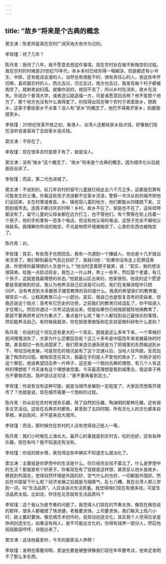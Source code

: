 ```yaml
---
---
---
```

title: “故乡”将来是个古典的概念
---




窦文涛：陈老师是真在农村广阔天地大有作为过的。

李玫瑾：待了几年？

陈丹青：我待了八年。我不愿意去想这件事情，现在农村处在被不断掏空的过程。我在农村的时候是20世纪70年代，本乡本村已经穷得一塌糊涂，但是都还有小书生、中医，还有能说会道的人，当然也有很能干的、很有责任心的人。我这些年怀旧嘛，喜欢画农村的人，西北去过，河北去过，南方也去过，我发现每个村子都被掏空了，就剩老幼妇孺。就像你说的，他回不去了，所以乡村在消失，故乡在消失。你说办个普洱大学，或者造公路造福一方，可是谁愿意回去啊？他不爱那个地方了，那个地方也没有什么值得爱了。你找得出现在哪个农村子弟爱故乡，想故乡，这辈子要给家乡干点事？没人有“家乡”的概念了，他巴不得离开家乡，别跟我提家乡。

李玫瑾：20世纪改革开放之初，香港人、台湾人还都给家乡投点钱，好像我们现在没听说谁富裕了去给家乡投点钱。

窦文涛：不存在了。

李玫瑾：现在很多农村是房子有了，就是没人。

窦文涛：没有“故乡”这个概念了，“故乡”将来是个古典的概念，因为城市化以后就面目全非了。

李玫瑾：而且，第二代也进城了。

窦文涛：不说别的，前几年农村的留守儿童就已经达五六千万之多，这都是犯罪有可能发生的土壤。你看这些孩子流浪都不在家乡流浪，警察一次次从别的城市把他们运回来，关在村里或者县、乡、镇收容儿童的地方，他们都能从四楼跳下来，又跑到城市去。连孩子都讨厌农村啊！乡村、故乡不在了，家庭也不在了，这些纽带都没有了。留守儿童的父母亲都在远方打工，也不管他们。有个警察在街上捡着一个孩子，他的手机里有一百多个电话，但没有他父母的电话。这孩子完全不跟他父母联系。我理解你所说的掏空，不光是物质环境被掏空了，心里的东西也被掏空了。

陈丹青：对。

李玫瑾：其实，有些孩子也想回去。我有一次遇到一个嫌疑人，他也是十几岁就出来流浪了。我们聊到最后气氛比较好了，我就问他：“如果你没有走上犯罪这条道，你觉得你最理想的人生是什么？”他当时歪着脖子就笑，说：“其实，我的想法很简单。给我一点启动资金，我包上一片山林，养上一些羊，然后娶个老婆，有几个孩子，这就是我最理想的状态。”他就是山区出来的，他家很穷。他说的这个愿望要是真能做到的话，我认为他养活自己应该是可以的。我们在发展进程中只顾GDP，没有考虑到大多数孩子接受教育的目的是什么。我真的希望我们的教育能够现实一点，让精英教育只占一小部分。其实，我自己也是恢复高考的受益者，但我还是这个观点：高考有它历史的功劳，之前我们的教育已经混乱了，你不知道人才在哪儿，然后你通过一次考试选拔出来，但是如果你已经按部就班地搞教育了，那就不要再把考试作为重点了。重点是什么呢？每个人都找到自己最快乐的事情，然后能养活自己。有时候我就讲，你在厨房里做饭和在实验室做科研有什么差别？

陈丹青：你说的这个背后还有更大的一个真实，那就是这么多年下来，一个草根的民间慢慢消失了，大家为什么还要回去呢？这三十多年是中国百年来发展最快的时期，甚至超过一些先进国家了。我们原来造交通系统是为了把城里的东西输送到乡下，带动当地发展，可是现在的情况是有了这个交通以后，当地人往外跑，反而加速了掏空的过程。被掏空还在其次，我最在乎的是人不爱他的故乡了。你刚才说的这个罪犯，他说希望回去养一片林子，这还是一个相对古典的理想，有几个人有这样的理想呢？今天谁有这个理想谁完蛋。今天最高理想是我到城里去，我这辈子再也不要做农民。我听说过这句话：“我不要再看到泥土。”

李玫瑾：你说有没有这种可能，就是当城市发展到一定程度了，大家反而想离开城市了？也就是说，现在城市需要一个饱和的过程。

陈丹青：你从前在农村有很多乐趣，除了自然的乐趣，陶渊明的那种乐趣，还有很多文艺活动。这些在古典农村都有，甚至到了五四时期，所有文化人的文化都来自草根，来自民间，并不是来自大城市。

李玫瑾：而且，那时候住在农村的人没有觉得自己低人一等。

陈丹青：我们小时候在上海长大，最开心的事就是到农村去，吃的也好，还有各种乐趣，现在有吗？我不知道还有没有。

李玫瑾：你说的故乡情，我觉得这些年确实不知道怎么就淡化了。

窦文涛：主要就是你梦想中的生活是什么，你已经完全找不着北了。什么是梦想中的生活？那就是有个好房子。你看现在有了钱就是这样想，甚至反认他乡是故乡，移民到外国去，觉得自然环境是外国的好，空气什么的也好，一切都是外国好。然后在中国留下什么呢？经济发展之后就是乌烟瘴气，乱七八糟。我在台湾人那儿学到一词，叫“生活品质”。人应该讲点生活质量。我觉得咱们现在有很多钱，可是生活品质太低。比如说，你住在北京就有生活品质吗？

李玫瑾：这个我认为是节奏的问题了。我觉得人们现在的节奏太快，像现在微信说的那样，很多人都被摁了快进键，老板要求快，上司要求快，我们每天上班八小时，路上要赶要快。像您搞艺术创作的，说劳动创造文化，其实我个人觉得应该是休闲创造文化，如果没有闲人，是不可能出文化的。你得有钱养一部分人，然后他摇摇脑袋哼哼，诗就出来了。

窦文涛：这话他最爱听，今天的画家没人养啊！

李玫瑾：发明也需要闲啊，爱迪生要是被整得像我们现在年年要考试，他肯定发明不了那么多东西。